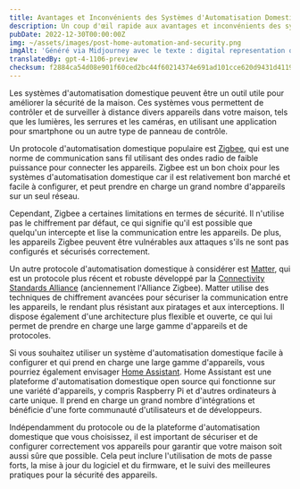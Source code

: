 ```yaml
---
title: Avantages et Inconvénients des Systèmes d'Automatisation Domestique pour la Sécurité
description: Un coup d'œil rapide aux avantages et inconvénients des systèmes d'automatisation domestique pour la sécurité, y compris Zigbee, Matter et Home Assistant.
pubDate: 2022-12-30T00:00:00Z
img: ~/assets/images/post-home-automation-and-security.png
imgAlt: 'Généré via Midjourney avec le texte : digital representation of a house using lines of light, home security protection aura, single lines, impactful, colorful, reallistic, octane rendering --v 4 --ar 3:2'
translatedBy: gpt-4-1106-preview
checksum: f2884ca54d08e901f60ced2bc44f60214374e691ad101cce620d9431d4119ae9
---
```


Les systèmes d'automatisation domestique peuvent être un outil utile pour améliorer la sécurité de la maison. Ces systèmes vous permettent de contrôler et de surveiller à distance divers appareils dans votre maison, tels que les lumières, les serrures et les caméras, en utilisant une application pour smartphone ou un autre type de panneau de contrôle.

Un protocole d'automatisation domestique populaire est [Zigbee](https://fr.wikipedia.org/wiki/Zigbee), qui est une norme de communication sans fil utilisant des ondes radio de faible puissance pour connecter les appareils. Zigbee est un bon choix pour les systèmes d'automatisation domestique car il est relativement bon marché et facile à configurer, et peut prendre en charge un grand nombre d'appareils sur un seul réseau.

Cependant, Zigbee a certaines limitations en termes de sécurité. Il n'utilise pas le chiffrement par défaut, ce qui signifie qu'il est possible que quelqu'un intercepte et lise la communication entre les appareils. De plus, les appareils Zigbee peuvent être vulnérables aux attaques s'ils ne sont pas configurés et sécurisés correctement.

Un autre protocole d'automatisation domestique à considérer est [Matter](https://csa-iot.org/fr/all-solutions/matter/), qui est un protocole plus récent et robuste développé par la [Connectivity Standards Alliance](https://en.wikipedia.org/wiki/Connectivity_Standards_Alliance) (anciennement l'Alliance Zigbee). Matter utilise des techniques de chiffrement avancées pour sécuriser la communication entre les appareils, le rendant plus résistant aux piratages et aux interceptions. Il dispose également d'une architecture plus flexible et ouverte, ce qui lui permet de prendre en charge une large gamme d'appareils et de protocoles.

Si vous souhaitez utiliser un système d'automatisation domestique facile à configurer et qui prend en charge une large gamme d'appareils, vous pourriez également envisager [Home Assistant](https://www.home-assistant.io). Home Assistant est une plateforme d'automatisation domestique open source qui fonctionne sur une variété d'appareils, y compris Raspberry Pi et d'autres ordinateurs à carte unique. Il prend en charge un grand nombre d'intégrations et bénéficie d'une forte communauté d'utilisateurs et de développeurs.

Indépendamment du protocole ou de la plateforme d'automatisation domestique que vous choisissez, il est important de sécuriser et de configurer correctement vos appareils pour garantir que votre maison soit aussi sûre que possible. Cela peut inclure l'utilisation de mots de passe forts, la mise à jour du logiciel et du firmware, et le suivi des meilleures pratiques pour la sécurité des appareils.
